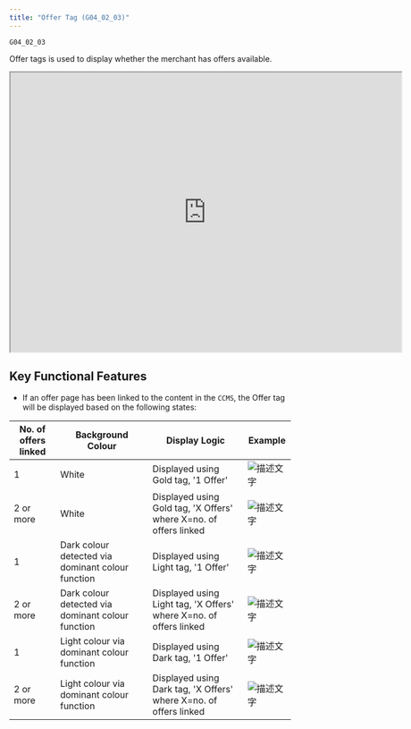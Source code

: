 ```yaml
---
title: "Offer Tag (G04_02_03)"
---
```


```
G04_02_03
```

Offer tags is used to display whether the merchant has offers available.

<iframe allowfullscreen allow="autoplay; fullscreen; clipboard-write" width="700" height="500" src="https://www.figma.com/embed?embed_host=share&url=https://www.figma.com/design/dogOPeGxUe0sjpG2jGnayE/NG-MP-UI-Phase-1?node-id=3540-4875&t=ZFVD2hTZhK93KtOn-4" ></iframe>

## **Key Functional Features**

- If an offer page has been linked to the content in the `CCMS`, the Offer tag will be displayed based on the following states:

| **No. of offers linked** | **Background Colour**                             | **Display Logic**                                                  | **Example**                                                                                                                                                                                                                                                 |
| ------------------------ | ------------------------------------------------- | ------------------------------------------------------------------ | ----------------------------------------------------------------------------------------------------------------------------------------------------------------------------------------------------------------------------------------------------------- |
| 1                        | White                                             | Displayed using Gold tag, '1 Offer'                                | <img src="/2_Images/M03_Retail/img_5.png" alt="描述文字" /> |
| 2 or more                | White                                             | Displayed using Gold tag, 'X Offers' where X=no. of offers linked  | <img src="/2_Images/M03_Retail/img_6.png" alt="描述文字" /> |
| 1                        | Dark colour detected via dominant colour function | Displayed using Light tag, '1 Offer'                               | <img src="/2_Images/M03_Retail/img_7.png" alt="描述文字" /> |
| 2 or more                | Dark colour detected via dominant colour function | Displayed using Light tag, 'X Offers' where X=no. of offers linked | <img src="/2_Images/M03_Retail/img_8.png" alt="描述文字" /> |
| 1                        | Light colour via dominant colour function         | Displayed using Dark tag, '1 Offer'                                | <img src="/2_Images/M03_Retail/img_9.png" alt="描述文字" /> |
| 2 or more                | Light colour via dominant colour function         | Displayed using Dark tag, 'X Offers' where X=no. of offers linked  | <img src="/2_Images/M03_Retail/img_10.png" alt="描述文字" /> |



